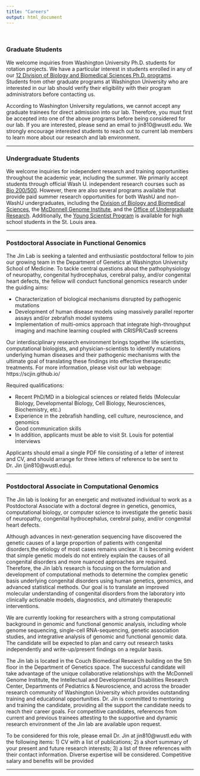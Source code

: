 ```yaml
---
title: "Careers"
output: html_document
---
```


<br>

### Graduate Students

We welcome inquiries from Washington University Ph.D. students for rotation projects. We have a particular interest in students enrolled in any of our [12 Division of Biology and Biomedical Sciences Ph.D. programs](https://dbbs.wustl.edu/). Students from other graduate programs at Washington University who are interested in our lab should verify their eligibility with their program administrators before contacting us.

According to Washington University regulations, we cannot accept any graduate trainees for direct admission into our lab. Therefore, you must first be accepted into one of the above programs before being considered for our lab. If you are interested, please send an email to jin810@wustl.edu. We strongly encourage interested students to reach out to current lab members to learn more about our research and lab environment.

-----

### Undergraduate Students

We welcome inquiries for independent research and training opportunities throughout the academic year, including the summer. We primarily accept students through official Wash U. independent research courses such as [Bio 200/500](https://sites.wustl.edu/bio200500independentresearch/). However, there are also several programs available that provide paid summer research opportunities for both WashU and non-WashU undergraduates, including the [Division of Biology and Biomedical Sciences](https://dbbs.wustl.edu/admissions/summer-undergraduate-research-programs/), the [McDonnell Genome Institute](https://genome.wustl.edu/outreach/), and the [Office of Undergraduate Research](https://undergradresearch.wustl.edu/research-opportunities#anchor-group-10424). Additionally, the [Young Scientist Program](https://sites.wustl.edu/wustlysp/) is available for high school students in the St. Louis area.

-----

### Postdoctoral Associate in Functional Genomics

The Jin Lab is seeking a talented and enthusiastic postdoctoral fellow to join our growing team in the Department of Genetics at Washington University School of Medicine. To tackle central questions about the pathophysiology of neuropathy, congenital hydrocephalus, cerebral palsy, and/or congenital heart defects, the fellow will conduct functional genomics research under the guiding aims:

* Characterization of biological mechanisms disrupted by pathogenic mutations
* Development of human disease models using massively parallel reporter assays and/or zebrafish model systems
* Implementation of multi-omics approach that integrate high-throughput imaging and machine learning coupled with CRISPR/Cas9 screens

Our interdisciplinary research environment brings together life scientists, computational biologists, and physician-scientists to identify mutations underlying human diseases and their pathogenic mechanisms with the ultimate goal of translating these findings into effective therapeutic treatments. For more information, please visit our lab webpage: https://scjin.github.io/

Required qualifications:

* Recent PhD/MD in a biological sciences or related fields (Molecular Biology, Developmental Biology, Cell Biology, Neurosciences, Biochemistry, etc.)
* Experience in the zebrafish handling, cell culture, neuroscience, and genomics
* Good communication skills
* In addition, applicants must be able to visit St. Louis for potential interviews

Applicants should email a single PDF file consisting of a letter of interest and CV, and should arrange for three letters of reference to be sent to Dr. Jin (jin810@wustl.edu).

-----

### Postdoctoral Associate in Computational Genomics

The Jin lab is looking for an energetic and motivated individual to work as a Postdoctoral Associate with a doctoral degree in genetics, genomics, computational biology, or computer science to investigate the genetic basis of neuropathy, congenital hydrocephalus, cerebral palsy, and/or congenital heart defects.

Although advances in next-generation sequencing have discovered the genetic causes of a large proportion of patients with congenital disorders,the etiology of most cases remains unclear. It is becoming evident that simple genetic models do not entirely explain the causes of all congenital disorders and more nuanced approaches are required. Therefore, the Jin lab's research is focusing on the formulation and development of computational methods to determine the complex genetic basis underlying congenital disorders using human genetics, genomics, and advanced statistical methods. Our goal is to translate an improved molecular understanding of congenital disorders from the laboratory into clinically actionable models, diagnostics, and ultimately therapeutic interventions.

We are currently looking for researchers with a strong computational background in genomic and functional genomic analysis, including whole genome sequencing, single-cell RNA-sequencing, genetic association studies, and integrative analysis of genomic and functional genomic data. The candidate will be expected to plan and carry out research tasks independently and write-up/present findings on a regular basis.

The Jin lab is located in the Couch Biomedical Research building on the 5th floor in the Department of Genetics space. The successful candidate will take advantage of the unique collaborative relationships with the McDonnell Genome Institute, the Intellectual and Developmental Disabilities Research Center, Departments of Pediatrics & Neuroscience, and across the broader research community of Washington University which provides outstanding training and educational opportunities. Dr. Jin is committed to mentoring and training the candidate, providing all the support the candidate needs to reach their career goals. For competitive candidates, references from current and previous trainees attesting to the supportive and dynamic research environment of the Jin lab are available upon request.

To be considered for this role, please email Dr. Jin at jin810@wustl.edu with the following items: 1) CV with a list of publications; 2) a short summary of your present and future research interests; 3) a list of three references with their contact information. Diverse expertise will be considered. Competitive salary and benefits will be provided

-----

